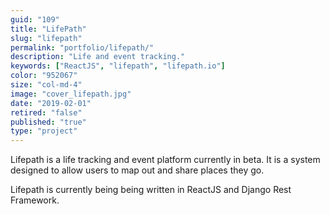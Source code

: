 ```yaml
---
guid: "109"
title: "LifePath"
slug: "lifepath"
permalink: "portfolio/lifepath/"
description: "Life and event tracking."
keywords: ["ReactJS", "lifepath", "lifepath.io"]
color: "952067"
size: "col-md-4"
image: "cover_lifepath.jpg"
date: "2019-02-01"
retired: "false"
published: "true"
type: "project"
---
```



Lifepath is a life tracking and event platform currently in beta. It is a system designed to allow users to map out and share places they go. 

Lifepath is currently being being written in ReactJS and Django Rest Framework.